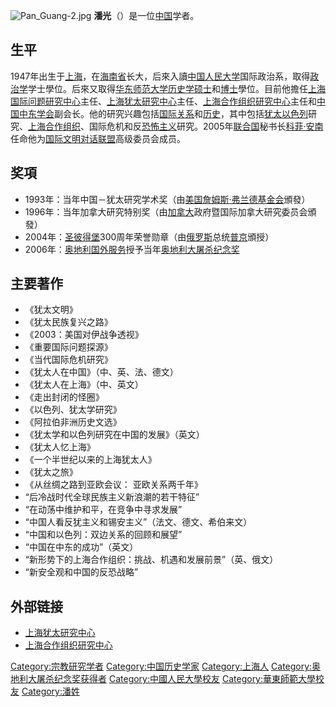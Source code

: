 [[File:Pan_Guang-2.jpg|thumb]]
'''潘光'''（{{bd|1947年|7月7日|catIdx=P潘}}）是一位[[中国|中国]]学者。

==生平==
1947年出生于[[上海|上海]]，在[[海南省|海南省]]长大，后來入讀[[中国人民大学|中国人民大学]]国际政治系，取得[[政治学|政治学]]学士學位。后來又取得[[华东师范大学|华东师范大学]][[历史学|历史学]][[硕士|硕士]]和[[博士|博士]]學位。目前他擔任[[上海国际问题研究中心|上海国际问题研究中心]]主任、[[上海犹太研究中心|上海犹太研究中心]]主任、[[上海合作组织研究中心|上海合作组织研究中心]]主任和[[中国中东学会|中国中东学会]]副会长。他的研究兴趣包括[[国际关系|国际关系]]和[[历史|历史]]，其中包括[[犹太|犹太]][[以色列|以色列]]研究、[[上海合作组织|上海合作组织]]、国际危机和反[[恐怖主义|恐怖主义]]研究。2005年[[联合国|联合国]]秘书长[[科菲·安南|科菲·安南]]任命他为[[国际文明对话联盟|国际文明对话联盟]]高级委员会成员。

==奖項==
*1993年：当年中国－犹太研究学术奖（由[[美国|美国]][[詹姆斯·弗兰德基金会|詹姆斯·弗兰德基金会]]頒發）
*1996年：当年加拿大研究特别奖（由[[加拿大|加拿大]]政府暨国际加拿大研究委员会頒發）
*2004年：[[圣彼得堡|圣彼得堡]]300周年荣誉勋章（由[[俄罗斯|俄罗斯]]总统[[普京|普京]]頒授）
*2006年：[[奥地利国外服务|奥地利国外服务]]授予当年[[奥地利大屠杀纪念奖|奥地利大屠杀纪念奖]]

==主要著作==
*《犹太文明》
*《犹太民族复兴之路》
*《2003：美国对伊战争透视》
*《重要国际问题探源》
*《当代国际危机研究》
*《犹太人在中国》（中、英、法、德文）
*《犹太人在上海》（中、英文）
*《走出封闭的怪圈》
*《以色列、犹太学研究》
*《阿拉伯非洲历史文选》
*《犹太学和以色列研究在中国的发展》（英文）
*《犹太人忆上海》
*《一个半世纪以来的上海犹太人》
*《犹太之旅》
*《从丝绸之路到亚欧会议： 亚欧关系两千年》
*“后冷战时代全球民族主义新浪潮的若干特征”
*“在动荡中维护和平，在竞争中寻求发展”
*“中国人看反犹主义和锡安主义”（法文、德文、希伯来文）
*“中国和以色列：双边关系的回顾和展望”
*“中国在中东的成功”（英文）
*“新形势下的上海合作组织：挑战、机遇和发展前景”（英、俄文）
*“新安全观和中国的反恐战略”

==外部链接==
*[https://web.archive.org/web/20180804084150/http://cjss.org.cn/ 上海犹太研究中心]
*[https://web.archive.org/web/20170515232107/http://coscos.org.cn/ 上海合作组织研究中心]

{{Authority control}}
{{DEFAULTSORT:P}}
[[Category:宗教研究学者|Category:宗教研究学者]]
[[Category:中国历史学家|Category:中国历史学家]]
[[Category:上海人|Category:上海人]]
[[Category:奥地利大屠杀纪念奖获得者|Category:奥地利大屠杀纪念奖获得者]]
[[Category:中國人民大學校友|Category:中國人民大學校友]]
[[Category:華東師範大學校友|Category:華東師範大學校友]]
[[Category:潘姓|Category:潘姓]]